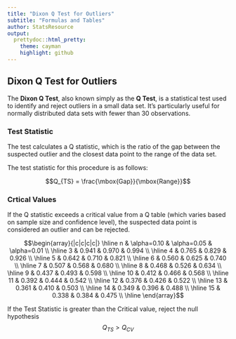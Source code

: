```yaml
---
title: "Dixon Q Test for Outliers"
subtitle: "Formulas and Tables"
author: StatsResource
output:
  prettydoc::html_pretty:
    theme: cayman
    highlight: github
---
```


## Dixon Q Test for Outliers

The **Dixon Q Test**, also known simply as the **Q Test**, is a statistical test used to identify and reject outliers in a small data set. It's particularly useful for normally distributed data sets with fewer than 30 observations. 


### Test Statistic
The test calculates a Q statistic, which is the ratio of the gap between the suspected outlier and the closest data point to the range of the data set.


The test statistic for this procedure is as follows:

$$Q_{TS} =  \frac{\mbox{Gap}}{\mbox{Range}}$$



### Crtical Values

If the Q statistic exceeds a critical value from a Q table (which varies based on sample size and confidence level), the suspected data point is considered an outlier and can be rejected.

$$\begin{array}{|c|c|c|c|}
\hline
n	&	\alpha=0.10	&	\alpha=0.05	&	\alpha=0.01	\\ \hline
3	&	0.941	&	0.970	&	0.994	\\ \hline
4	&	0.765	&	0.829	&	0.926	\\ \hline
5	&	0.642	&	0.710	&	0.821	\\ \hline
6	&	0.560	&	0.625	&	0.740	\\ \hline
7	&	0.507	&	0.568	&	0.680	\\ \hline
8	&	0.468	&	0.526	&	0.634	\\ \hline
9	&	0.437	&	0.493	&	0.598	\\ \hline
10	&	0.412	&	0.466	&	0.568	\\ \hline
11	&	0.392	&	0.444	&	0.542	\\ \hline
12	&	0.376	&	0.426	&	0.522	\\ \hline
13	&	0.361	&	0.410	&	0.503	\\ \hline
14	&	0.349	&	0.396	&	0.488	\\ \hline
15	&	0.338	&	0.384	&	0.475	\\ \hline
\end{array}$$


If the Test Statistic is greater than the Critical value, reject the null hypothesis
$$Q_{TS} > Q_{CV}$$